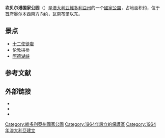 {{Infobox Australian place
| type                   = protected
| name                   = 坎贝尔港国家公园
| state                  = vic
| iucn_category          = II
| image                  = A192, Port Campbell National Park, Australia, Twelve Apostles sea stacks from helicopter, 2007.JPG
| caption                = 坎贝尔港国家公园海岸
| image_alt              = 
| latd                   = 38
| latm                   = 39
| lats                   = 02
| longd                  = 143
| longm                  = 03
| longs                  = 46
| coord_type             = landmark
| map_scale              = 
| force_national_map     = 
| relief                 = yes
| pushpin_map_caption    = 
| pushpin_label_position = top
| map_alt                = 
| nearest_town_or_city   = [[Port_Campbell,_Victoria|Port Campbell]]
| area                   = 17.5<!-- If the area is greater than 100ha (1km2) a conversion template is not required. -->
| area_footnotes         = <ref name=mgmtplan>{{cite web|url=http://parkweb.vic.gov.au/__data/assets/pdf_file/0020/313373/Port-Campbell-National-Park-and-Bay-of-Islands-Coastal-Park-Plan.pdf|type=PDF|title=Port Campbell National Park and Bay of Islands Coastal Park management plan|work=[[Parks_Victoria|Parks Victoria]]|publisher=Government of Victoria|date=September 1998|isbn=0-7311-3133-9|accessdate=25 August 2014|pages=3–5, 26|archive-url=https://web.archive.org/web/20160304041914/http://parkweb.vic.gov.au/__data/assets/pdf_file/0020/313373/Port-Campbell-National-Park-and-Bay-of-Islands-Coastal-Park-Plan.pdf|archive-date=2016-03-04|dead-url=yes}}</ref>
| established            = {{start date|1964|05|05|df=y}}
| established_footnotes  = <ref name=mgmtplan/>
| visitation_num         = ''circa'' {{formatnum:2000000}}
| visitation_year        = 1998
| visitation_footnotes   = <ref name=mgmtplan/>
| managing_authorities   = Parks Victoria
| url                    = http://parkweb.vic.gov.au/explore/parks/port-campbell-national-park
<!-- Deprecated parameters -->
<!-- The following parameters have been deprecated since 27 December 2013. This infobox should be modified so that these parameters are no longer needed. -->
}}
'''坎贝尔港国家公园'''（{{lang-en|Port Campbell National Park}}）是[[澳大利亚|澳大利亚]][[維多利亞州|維多利亞州]]的一个[[國家公園|國家公園]]，占地面积约{{Convert|1750|ha|acre|adj=on}}，位于[[首府|首府]][[墨尔本|墨尔本]]西南方向约{{Convert|190|km}}，[[瓦南布爾|瓦南布爾]]以东{{Convert|10|km}}。

==景点==
*[[十二使徒岩|十二使徒岩]]
*[[伦敦拱桥|伦敦拱桥]]
*[[阿德湖峡|阿德湖峡]]
== 参考文献 ==
{{Reflist}}

== 外部链接 ==
* {{Cite map|url=http://parkweb.vic.gov.au/__data/assets/pdf_file/0015/543210/Map-Port-Campbell-NP.pdf|title=Port Campbell National Park|publisher=[[Parks_Victoria|Parks Victoria]], Government of Victoria|date=August 2012|deadurl=yes|archiveurl=https://web.archive.org/web/20140825100612/http://parkweb.vic.gov.au/__data/assets/pdf_file/0015/543210/Map-Port-Campbell-NP.pdf|archivedate=2014-08-25|access-date=2016-07-07}}
* {{Cite web|url=http://parkweb.vic.gov.au/__data/assets/pdf_file/0006/315537/Heritage-story-Port-Campbell-National-Park.pdf|title=Victoria's Heritage: Port Campbell National Park|date=|work=[[Parks_Victoria|Parks Victoria]]|publisher=Government of Victoria|type=PDF|deadurl=yes|archiveurl=https://web.archive.org/web/20140825101355/http://parkweb.vic.gov.au/__data/assets/pdf_file/0006/315537/Heritage-story-Port-Campbell-National-Park.pdf|archivedate=2014-08-25|accessdate=2016-07-07}}
* {{Cite web|url=http://parkweb.vic.gov.au/__data/assets/pdf_file/0020/313184/05_0416.pdf|title=Port Campbell National Park & Bay of Islands Coastal Park: Visitor Guide|date=June 2014|work=[[Parks_Victoria|Parks Victoria]]|publisher=Government of Victoria|type=PDF|deadurl=yes|archiveurl=https://web.archive.org/web/20120326081321/http://parkweb.vic.gov.au/__data/assets/pdf_file/0020/313184/05_0416.pdf|archivedate=2012-03-26|accessdate=2016-07-07}}

{{DEFAULTSORT:Port Campbell National Park}}
[[Category:維多利亞州國家公園|Category:維多利亞州國家公園]]
[[Category:1964年設立的保護區|Category:1964年設立的保護區]]
[[Category:1964年澳大利亞建立|Category:1964年澳大利亞建立]]